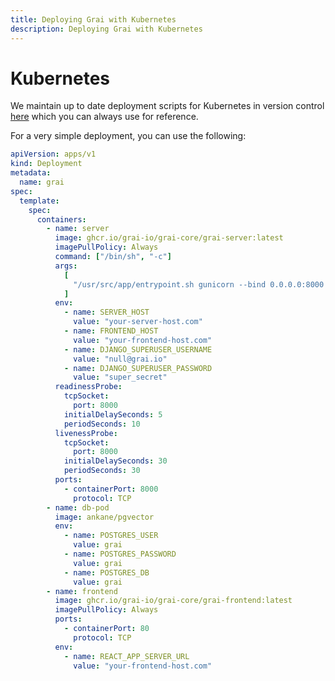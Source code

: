 ```yaml
---
title: Deploying Grai with Kubernetes
description: Deploying Grai with Kubernetes
---
```


# Kubernetes

We maintain up to date deployment scripts for Kubernetes in version control [here](https://github.com/grai-io/grai-core/blob/master/examples/deployment/k8s/deployment.yaml)
which you can always use for reference.

For a very simple deployment, you can use the following:

```yaml copy
apiVersion: apps/v1
kind: Deployment
metadata:
  name: grai
spec:
  template:
    spec:
      containers:
        - name: server
          image: ghcr.io/grai-io/grai-core/grai-server:latest
          imagePullPolicy: Always
          command: ["/bin/sh", "-c"]
          args:
            [
              "/usr/src/app/entrypoint.sh gunicorn --bind 0.0.0.0:8000 the_guide.wsgi",
            ]
          env:
            - name: SERVER_HOST
              value: "your-server-host.com"
            - name: FRONTEND_HOST
              value: "your-frontend-host.com"
            - name: DJANGO_SUPERUSER_USERNAME
              value: "null@grai.io"
            - name: DJANGO_SUPERUSER_PASSWORD
              value: "super_secret"
          readinessProbe:
            tcpSocket:
              port: 8000
            initialDelaySeconds: 5
            periodSeconds: 10
          livenessProbe:
            tcpSocket:
              port: 8000
            initialDelaySeconds: 30
            periodSeconds: 30
          ports:
            - containerPort: 8000
              protocol: TCP
        - name: db-pod
          image: ankane/pgvector
          env:
            - name: POSTGRES_USER
              value: grai
            - name: POSTGRES_PASSWORD
              value: grai
            - name: POSTGRES_DB
              value: grai
        - name: frontend
          image: ghcr.io/grai-io/grai-core/grai-frontend:latest
          imagePullPolicy: Always
          ports:
            - containerPort: 80
              protocol: TCP
          env:
            - name: REACT_APP_SERVER_URL
              value: "your-frontend-host.com"
```
